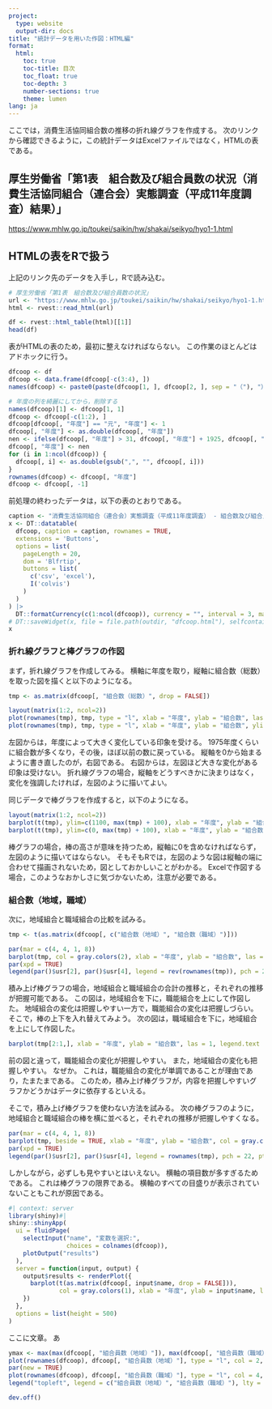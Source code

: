 ```yaml
---
project:
  type: website
  output-dir: docs
title: "統計データを用いた作図：HTML編"
format:
  html:
    toc: true
    toc-title: 目次
    toc_float: true
    toc-depth: 3
    number-sections: true
    theme: lumen
lang: ja
---
```


ここでは，消費生活協同組合数の推移の折れ線グラフを作成する。
次のリンクから確認できるように，この統計データはExcelファイルではなく，HTMLの表である。

::: {.callout-note collapse="true" icon="true"}
## 厚生労働省「第1表　組合数及び組合員数の状況（消費生活協同組合（連合会）実態調査（平成11年度調査）結果）」

[https://www.mhlw.go.jp/toukei/saikin/hw/shakai/seikyo/hyo1-1.html](https://www.mhlw.go.jp/toukei/saikin/hw/shakai/seikyo/hyo1-1.html){target="_blank"}
:::


## HTMLの表をRで扱う

上記のリンク先のデータを入手し，Rで読み込む。

```r
# 厚生労働省「第1表　組合数及び組合員数の状況」
url <- "https://www.mhlw.go.jp/toukei/saikin/hw/shakai/seikyo/hyo1-1.html"
html <- rvest::read_html(url)

df <- rvest::html_table(html)[[1]]
head(df)
```

表がHTMLの表のため，最初に整えなければならない。
この作業のほとんどはアドホックに行う。

```r
dfcoop <- df
dfcoop <- data.frame(dfcoop[-c(3:4), ])
names(dfcoop) <- paste0(paste(dfcoop[1, ], dfcoop[2, ], sep = "（"), "）")

# 年度の列を綺麗にしてから，削除する
names(dfcoop)[1] <- dfcoop[1, 1]
dfcoop <- dfcoop[-c(1:2), ]
dfcoop[dfcoop[, "年度"] == "元", "年度"] <- 1
dfcoop[, "年度"] <- as.double(dfcoop[, "年度"])
nen <- ifelse(dfcoop[, "年度"] > 31, dfcoop[, "年度"] + 1925, dfcoop[, "年度"] + 1988)
dfcoop[, "年度"] <- nen
for (i in 1:ncol(dfcoop)) {
  dfcoop[, i] <- as.double(gsub(",", "", dfcoop[, i]))
}
rownames(dfcoop) <- dfcoop[, "年度"]
dfcoop <- dfcoop[, -1]
```

前処理の終わったデータは，以下の表のとおりである。

```r
caption <- "消費生活協同組合（連合会）実態調査（平成11年度調査） - 組合数及び組合員数の状況"
x <- DT::datatable(
  dfcoop, caption = caption, rownames = TRUE,
  extensions = 'Buttons',
  options = list(
    pageLength = 20,
    dom = 'Blfrtip',
    buttons = list(
      c('csv', 'excel'),
      I('colvis')
    )
  )
) |>
  DT::formatCurrency(c(1:ncol(dfcoop)), currency = "", interval = 3, mark = ",", digits = 0)
# DT::saveWidget(x, file = file.path(outdir, "dfcoop.html"), selfcontained = FALSE, libdir = "libs")
x
```

### 折れ線グラフと棒グラフの作図

まず，折れ線グラフを作成してみる。
横軸に年度を取り，縦軸に組合数（総数）を取った図を描くと以下のようになる。

```r
tmp <- as.matrix(dfcoop[, "組合数（総数）", drop = FALSE])

layout(matrix(1:2, ncol=2))
plot(rownames(tmp), tmp, type = "l", xlab = "年度", ylab = "組合数", las = 1)
plot(rownames(tmp), tmp, type = "l", xlab = "年度", ylab = "組合数", ylim = c(0, max(tmp)), las = 1)
```

左図からは，年度によって大きく変化している印象を受ける。
1975年度くらいに組合数が多くなり，その後，ほぼ以前の数に戻っている。
縦軸を0から始まるように書き直したのが，右図である。
右図からは，左図ほど大きな変化がある印象は受けない。
折れ線グラフの場合，縦軸をどうすべきかに決まりはなく，変化を強調したければ，左図のように描いてよい。

同じデータで棒グラフを作成すると，以下のようになる。

```r
layout(matrix(1:2, ncol=2))
barplot(t(tmp), ylim=c(1100, max(tmp) + 100), xlab = "年度", ylab = "組合数", col = gray.colors(1), las = 1)
barplot(t(tmp), ylim=c(0, max(tmp) + 100), xlab = "年度", ylab = "組合数", col = gray.colors(1), las = 1)
```

棒グラフの場合，棒の高さが意味を持つため，縦軸に0を含めなければならず，左図のように描いてはならない。
そもそもRでは，左図のような図は縦軸の端に合わせて描画されないため，図としておかしいことがわかる。
Excelで作図する場合，このようなおかしさに気づかないため，注意が必要である。


### 組合数（地域，職域）

次に，地域組合と職域組合の比較を試みる。

```r
tmp <- t(as.matrix(dfcoop[, c("組合数（地域）", "組合数（職域）")]))

par(mar = c(4, 4, 1, 8))
barplot(tmp, col = gray.colors(2), xlab = "年度", ylab = "組合数", las = 1)
par(xpd = TRUE)
legend(par()$usr[2], par()$usr[4], legend = rev(rownames(tmp)), pch = 22, pt.bg = gray.colors(2), col = 1, bty = "n")
```

積み上げ棒グラフの場合，地域組合と職域組合の合計の推移と，それぞれの推移が把握可能である。
この図は，地域組合を下に，職能組合を上にして作図した。
地域組合の変化は把握しやすい一方で，職能組合の変化は把握しづらい。
そこで，棒の上下を入れ替えてみよう。
次の図は，職域組合を下に，地域組合を上にして作図した。

```r
barplot(tmp[2:1,], xlab = "年度", ylab = "組合数", las = 1, legend.text = TRUE, args.legend = list(x = ncol(tmp), y = max(tmp[1, ]) + max(tmp[2, ]), bty = "n"))
```

前の図と違って，職能組合の変化が把握しやすい。
また，地域組合の変化も把握しやすい。
なぜか。
これは，職能組合の変化が単調であることが理由であり，たまたまである。
このため，積み上げ棒グラフが，内容を把握しやすいグラフかどうかはデータに依存するといえる。

そこで，積み上げ棒グラフを使わない方法を試みる。
次の棒グラフのように，地域組合と職域組合の棒を横に並べると，それぞれの推移が把握しやすくなる。

```r
par(mar = c(4, 4, 1, 8))
barplot(tmp, beside = TRUE, xlab = "年度", ylab = "組合数", col = gray.colors(2), las = 1)
par(xpd = TRUE)
legend(par()$usr[2], par()$usr[4], legend = rownames(tmp), pch = 22, pt.bg = rev(gray.colors(2)), col = 1, bty = "n")
```

しかしながら，必ずしも見やすいとはいえない。
横軸の項目数が多すぎるためである。
これは棒グラフの限界である。
横軸のすべての目盛りが表示されていないこともこれが原因である。


```r
#| context: server
library(shiny)#| 
shiny::shinyApp(
  ui = fluidPage(
    selectInput("name", "変数を選択:", 
                choices = colnames(dfcoop)),
    plotOutput("results")
  ),
  server = function(input, output) {
    output$results <- renderPlot({
      barplot(t(as.matrix(dfcoop[, input$name, drop = FALSE])),
              col = gray.colors(1), xlab = "年度", ylab = input$name, las = 1)
    })
  },
  options = list(height = 500)
)
```

ここに文章。
あ

```r
ymax <- max(max(dfcoop[, "組合員数（地域）"]), max(dfcoop[, "組合員数（職域）"]))
plot(rownames(dfcoop), dfcoop[, "組合員数（地域）"], type = "l", col = 2, xlab = "年度", ylab = "組合員数", ylim = c(0, ymax), las = 1)
par(new = TRUE)
plot(rownames(dfcoop), dfcoop[, "組合員数（職域）"], type = "l", col = 4, ylim = c(0, ymax), xlab = "", ylab = "", axes = FALSE)
legend("topleft", legend = c("組合員数（地域）", "組合員数（職域）"), lty = 1, col = c(2, 4))

dev.off()
```
